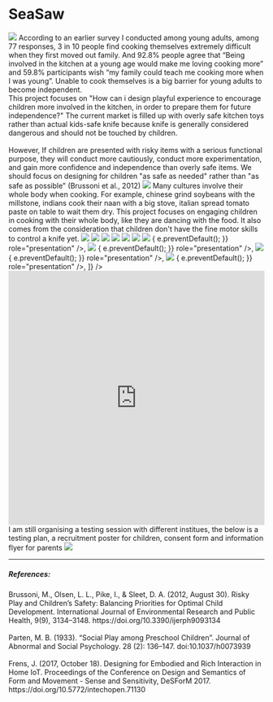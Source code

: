 
# SeaSaw

<img src="../../../seasaw/front.png" />

<Gap margin={200} />

<Text title="Background">
  According to an earlier survey I conducted among young adults, among 77
  responses, 3 in 10 people find cooking themselves extremely difficult when
  they first moved out family. And 92.8% people agree that “Being involved in
  the kitchen at a young age would make me loving cooking more” and 59.8%
  participants wish “my family could teach me cooking more when I was young”.
  Unable to cook themselves is a big barrier for young adults to become
  independent.
  <br />
  This project focuses on "How can i design playful experience to encourage
  children more involved in the kitchen, in order to prepare them for future
  independence?"
</Text>

<Title>
  <h3>Design Principles</h3>
</Title>

<Text title="Controlled Risk">
  The current market is filled up with overly safe kitchen toys rather than
  actual kids-safe knife because knife is generally considered dangerous and
  should not be touched by children.
  <br /> <br />
  However, If children are presented with risky items with a serious functional
  purpose, they will conduct more cautiously, conduct more experimentation, and
  gain more confidence and independence than overly safe items. We should focus
  on designing for children "as safe as needed" rather than "as safe as
  possible" (Brussoni et al., 2012)
</Text>

<Text title="Embodied Movement">
  <img src="../../../seasaw/Process8.png" />
  Many cultures involve their whole body when cooking. For example, chinese grind
  soybeans with the millstone, indians cook their naan with a big stove, italian
  spread tomato paste on table to wait them dry. This project focuses on engaging
  children in cooking with their whole body, like they are dancing with the food.
  It also comes from the consideration that children don't have the fine motor skills
  to control a knife yet.
</Text>

<Title>
  <h3>Design Process</h3>
</Title>
<img src="../../../seasaw/process.png" />
<img src="../../../seasaw/process1.png" />
<img src="../../../seasaw/process2.png" />
<img src="../../../seasaw/Process3.png" />
<img src="../../../seasaw/Process4.png" />
<img src="../../../seasaw/Process5.png" />
<img src="../../../seasaw/Process6.png" />
<Gap margin={100} />
<AliceCarousel
  animationDuration="2000"
  infinite
  controlsStrategy="alternate"
  autoPlay
  mouseTracking
  disableButtonsControls
  items={[
    <img
      src="../../../seasaw/seasaw2.png"
      onDragStart={(e) => {
        e.preventDefault();
      }}
      role="presentation"
    />,
    <img
      src="../../../seasaw/seasaw.png"
      onDragStart={(e) => {
        e.preventDefault();
      }}
      role="presentation"
    />,
    <img
      src="../../../seasaw/seasaw3.png"
      onDragStart={(e) => {
        e.preventDefault();
      }}
      role="presentation"
    />,
    <img
      src="../../../seasaw/seasaw4.png"
      onDragStart={(e) => {
        e.preventDefault();
      }}
      role="presentation"
    />,
  ]}
/>
<Gap margin={100} />
<iframe
  width="100%"
  height="500"
  src="https://www.youtube.com/embed/yt6B2w7u--8"
  title="YouTube video player"
  frameborder="0"
  allow="accelerometer; autoplay; clipboard-write; encrypted-media; gyroscope; picture-in-picture"
  allowfullscreen
></iframe>
<Gap margin={300} />
<Text title="Testing">
  I am still organising a testing session with different institues, the below is
  a testing plan, a recruitment poster for children, consent form and
  information flyer for parents
</Text>
<img src="../../../seasaw/Process7.png" />

<Gap margin={400} />

<hr />

##### References:

<div>
  Brussoni, M., Olsen, L. L., Pike, I., & Sleet, D. A. (2012, August 30). Risky
  Play and Children’s Safety: Balancing Priorities for Optimal Child
  Development. International Journal of Environmental Research and Public
  Health, 9(9), 3134–3148. https://doi.org/10.3390/ijerph9093134
</div>
<br />
<div>
  Parten, M. B. (1933). “Social Play among Preschool Children”. Journal of
  Abnormal and Social Psychology. 28 (2): 136–147. doi:10.1037/h0073939
</div>
<br />
<div>
  Frens, J. (2017, October 18). Designing for Embodied and Rich Interaction in
  Home IoT. Proceedings of the Conference on Design and Semantics of Form and
  Movement - Sense and Sensitivity, DeSForM 2017.
  https://doi.org/10.5772/intechopen.71130
</div>
<Gap margin={100} />
